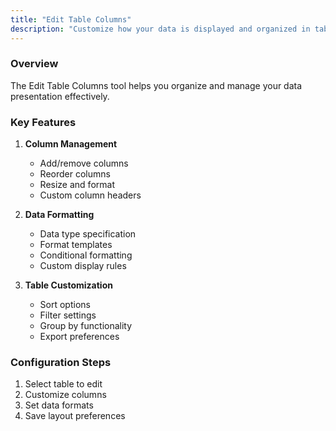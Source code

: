 ```yaml
---
title: "Edit Table Columns"
description: "Customize how your data is displayed and organized in tables. Add, remove, or modify columns to focus on the information that matters most to your automation workflow."
---
```


### Overview

The Edit Table Columns tool helps you organize and manage your data presentation effectively.

### Key Features

1. **Column Management**
   - Add/remove columns
   - Reorder columns
   - Resize and format
   - Custom column headers

2. **Data Formatting**
   - Data type specification
   - Format templates
   - Conditional formatting
   - Custom display rules

3. **Table Customization**
   - Sort options
   - Filter settings
   - Group by functionality
   - Export preferences

### Configuration Steps

1. Select table to edit
2. Customize columns
3. Set data formats
4. Save layout preferences 